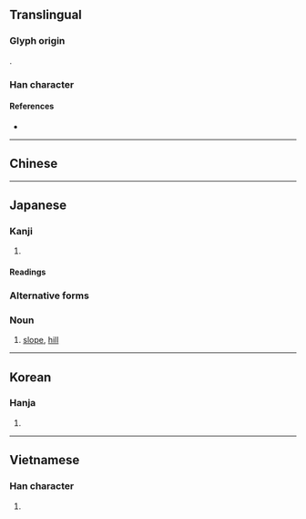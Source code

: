 {{character info/new}}
{{also|阪|坡}}
==Translingual==

===Glyph origin===
{{Han compound|土|反|ls=psc|c1=s|c2=p}}.

===Han character===
{{Han char|rn=32|rad=土|as=04|sn=7|four=|canj=GHE|ids=⿰土反}}

====References====
* {{Han ref|kx=0224.260|dkj=04910|dj=0459.140|hdz=10423.090|uh=5742|ud=22338}}

----

==Chinese==
{{zh-see|阪|sv}}

----

==Japanese==

===Kanji===
{{ja-kanji|grade=3|rs=土04}}

# {{alternative form of|阪|lang=ja}}

====Readings====
{{ja-readings
|goon=べん, ほん
|kanon=はん
|kanyoon=ばん
|kun=さか-
}}

===Alternative forms===
{{ja-kanjitab|さか|yomi=k}}

===Noun===
{{ja-noun|さか}}

# [[slope]], [[hill]]

----

==Korean==

===Hanja===
{{ko-hanja|hangeul=판|rv=pan|mr=p'an}}

# {{defn|lang=ko|sort=土04}}

----

==Vietnamese==

===Han character===
{{vi-hantu|[[phẳng]]|rs=土04}}

# {{defn|lang=vi|sort=土04}}